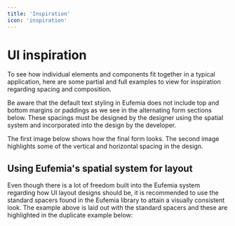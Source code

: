 ```yaml
---
title: 'Inspiration'
icon: 'inspiration'
---
```



# UI inspiration

To see how individual elements and components fit together in a typical application, here are some partial and full examples to view for inspiration regarding spacing and composition.

Be aware that the default text styling in Eufemia does not include top and bottom margins or paddings as we see in the alternating form sections below. These spacings must be designed by the designer using the spatial system and incorporated into the design by the developer.

The first image below shows how the final form looks. The second image highlights some of the vertical and horizontal spacing in the design.

<InlineImg src={InspirationSkadeforsikringNoGuides} caption="Form example with alternating sections" alt="Example of a form" />

## Using Eufemia's spatial system for layout

Even though there is a lot of freedom built into the Eufemia system regarding how UI layout designs should be, it is recommended to use the standard spacers found in the Eufemia library to attain a visually consistent look. The example above is laid out with the standard spacers and these are highlighted in the duplicate example below:

<InlineImg src={InspirationSkadeforsikring} caption="Form example with vertical spacing  and some horizontal highlighted" alt="Example of a form with spacing highlighted" />
